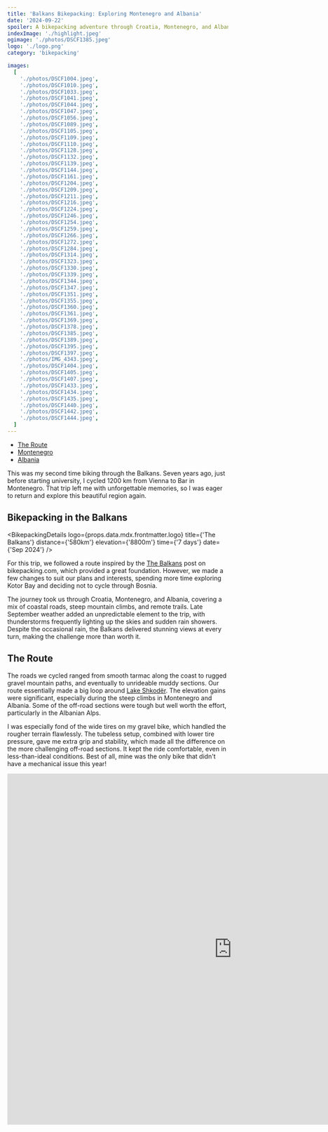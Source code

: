 ```yaml
---
title: 'Balkans Bikepacking: Exploring Montenegro and Albania'
date: '2024-09-22'
spoiler: A bikepacking adventure through Croatia, Montenegro, and Albania. Mountain trails, coastal roads, and the passes of the Albanian Alps.
indexImage: './highlight.jpeg'
ogimage: './photos/DSCF1385.jpeg'
logo: './logo.png'
category: 'bikepacking'

images:
  [
    './photos/DSCF1004.jpeg',
    './photos/DSCF1010.jpeg',
    './photos/DSCF1033.jpeg',
    './photos/DSCF1041.jpeg',
    './photos/DSCF1044.jpeg',
    './photos/DSCF1047.jpeg',
    './photos/DSCF1056.jpeg',
    './photos/DSCF1089.jpeg',
    './photos/DSCF1105.jpeg',
    './photos/DSCF1109.jpeg',
    './photos/DSCF1110.jpeg',
    './photos/DSCF1128.jpeg',
    './photos/DSCF1132.jpeg',
    './photos/DSCF1139.jpeg',
    './photos/DSCF1144.jpeg',
    './photos/DSCF1161.jpeg',
    './photos/DSCF1204.jpeg',
    './photos/DSCF1209.jpeg',
    './photos/DSCF1211.jpeg',
    './photos/DSCF1216.jpeg',
    './photos/DSCF1224.jpeg',
    './photos/DSCF1246.jpeg',
    './photos/DSCF1254.jpeg',
    './photos/DSCF1259.jpeg',
    './photos/DSCF1266.jpeg',
    './photos/DSCF1272.jpeg',
    './photos/DSCF1284.jpeg',
    './photos/DSCF1314.jpeg',
    './photos/DSCF1323.jpeg',
    './photos/DSCF1330.jpeg',
    './photos/DSCF1339.jpeg',
    './photos/DSCF1344.jpeg',
    './photos/DSCF1347.jpeg',
    './photos/DSCF1351.jpeg',
    './photos/DSCF1355.jpeg',
    './photos/DSCF1360.jpeg',
    './photos/DSCF1361.jpeg',
    './photos/DSCF1369.jpeg',
    './photos/DSCF1378.jpeg',
    './photos/DSCF1385.jpeg',
    './photos/DSCF1389.jpeg',
    './photos/DSCF1395.jpeg',
    './photos/DSCF1397.jpeg',
    './photos/IMG_4343.jpeg',
    './photos/DSCF1404.jpeg',
    './photos/DSCF1405.jpeg',
    './photos/DSCF1407.jpeg',
    './photos/DSCF1433.jpeg',
    './photos/DSCF1434.jpeg',
    './photos/DSCF1435.jpeg',
    './photos/DSCF1440.jpeg',
    './photos/DSCF1442.jpeg',
    './photos/DSCF1444.jpeg',
  ]
---
```


- [The Route](#the-route)
- [Montenegro](#montenegro)
- [Albania](#albania)

<MakeItBigContainer>
  <ImageComponent image={props.data.mdx.frontmatter.images[39]} />
</MakeItBigContainer>

This was my second time biking through the Balkans. Seven years ago, just before starting university, I cycled 1200 km from Vienna to Bar in Montenegro. That trip left me with unforgettable memories, so I was eager to return and explore this beautiful region again.

## Bikepacking in the Balkans

<BikepackingDetails
  logo={props.data.mdx.frontmatter.logo}
  title={'The Balkans'}
  distance={'580km'}
  elevation={'8800m'}
  time={'7 days'}
  date={'Sep 2024'}
/>

For this trip, we followed a route inspired by the [The Balkans](https://bikepacking.com/plog/balkans-bikepacking-video/) post on bikepacking.com, which provided a great foundation. However, we made a few changes to suit our plans and interests, spending more time exploring Kotor Bay and deciding not to cycle through Bosnia.

The journey took us through Croatia, Montenegro, and Albania, covering a mix of coastal roads, steep mountain climbs, and remote trails. Late September weather added an unpredictable element to the trip, with thunderstorms frequently lighting up the skies and sudden rain showers. Despite the occasional rain, the Balkans delivered stunning views at every turn, making the challenge more than worth it.

## The Route

The roads we cycled ranged from smooth tarmac along the coast to rugged gravel mountain paths, and eventually to unrideable muddy sections. Our route essentially made a big loop around [Lake Shkodër](https://en.wikipedia.org/wiki/Lake_Skadar). The elevation gains were significant, especially during the steep climbs in Montenegro and Albania. Some of the off-road sections were tough but well worth the effort, particularly in the Albanian Alps.

I was especially fond of the wide tires on my gravel bike, which handled the rougher terrain flawlessly. The tubeless setup, combined with lower tire pressure, gave me extra grip and stability, which made all the difference on the more challenging off-road sections. It kept the ride comfortable, even in less-than-ideal conditions. Best of all, mine was the only bike that didn't have a mechanical issue this year!

<FullWidthBackgroundContainer>
  <MakeItBigContainer>
    <LazyIframe height="800px">
      <iframe
        src="https://www.komoot.com/tour/1824466978/embed?profile=1"
        width="1024"
        height="800"
        frameborder="0"
        scrolling="no"
        loading="lazy"
        style={{ margin: 0 }}
      />
    </LazyIframe>
  </MakeItBigContainer>
</FullWidthBackgroundContainer>

## Croatia

We started our trip in Dubrovnik, arriving at the airport with our bikes all packed up. To make things easier, we booked our final night's accommodation near the airport, which turned out to be a smart move as we had our return flight very early in the morning. Our host kindly picked up all six of us, bikes included, from the airport and let us store our bike bags in the basement for the week, giving us a hassle-free start to the journey.

<MakeItBigContainer>
  <Container>
    <Column>
      <ImageComponent image={props.data.mdx.frontmatter.images[0]} />
    </Column>
    <Column>
      <ImageComponent image={props.data.mdx.frontmatter.images[1]} />
    </Column>
  </Container>
</MakeItBigContainer>

The weather on the first day was surprisingly nice, with clear skies and warm temperatures. We assembled our bikes by the apartment's pool and then set off toward the Montenegro border. But before long, a heavy thunderstorm caught up with us...

## Montenegro

### Kotor Bay

After assembling our bikes in Dubrovnik, we set off along the coast, crossing into Montenegro. The weather was pleasant at first, but as we neared Kotor, dark clouds began to gather. By nightfall, lightning was flashing across the sky.

We had planned to camp that night, but with the storm closing in, we opted for an apartment in Bijela instead. At just 10 euros per person, it was almost the same price as camping, so it felt like a good deal.

<MakeItBigContainer>
  <Container>
    <Column>
      <ImageComponent image={props.data.mdx.frontmatter.images[3]} isRow />
    </Column>
    <Column>
      <ImageComponent image={props.data.mdx.frontmatter.images[4]} isRow />
    </Column>
  </Container>
  <ImageComponent image={props.data.mdx.frontmatter.images[5]} isRow />
  <Container>
    <Column>
      <ImageComponent image={props.data.mdx.frontmatter.images[2]} />
    </Column>
    <Column>
      <ImageComponent image={props.data.mdx.frontmatter.images[6]} />
    </Column>
  </Container>
</MakeItBigContainer>

### Lovcen National Park

The next morning, we set off from Kotor Bay, and it didn't take long for the road to start climbing. The ascent from sea level to 1,400 meters was tough but well worth it, with incredible views of Kotor Bay fading behind us. As we climbed higher into Lovćen National Park, the landscape transformed into rocky cliffs and forests.

<MakeItBigContainer>
  <ImageComponent image={props.data.mdx.frontmatter.images[10]} isRow />
  <Container>
    <Column>
      <ImageComponent image={props.data.mdx.frontmatter.images[8]} isRow />
    </Column>
    <Column>
      <ImageComponent image={props.data.mdx.frontmatter.images[7]} isRow />
    </Column>
  </Container>
  <ImageComponent image={props.data.mdx.frontmatter.images[9]} />
</MakeItBigContainer>

The descent from the pass was amazing. A long, winding, paved mountain road led us down toward Virpazar, a small town by Lake Skadar. Unfortunately, the weather wasn't on our side again, with thunderstorms in the forecast for the evening. So, for the second night in a row, we opted for an apartment.

In Virpazar, we got a nice surprise — a local restaurant where the famous Polish chef [Robert Makłowicz had filmed his show](https://www.youtube.com/watch?v=cOHcpsE8NWQ). Naturally, we had to try the food, and it didn't disappoint!

### Bar

On Day 3, we made our way toward Bar, starting with a climb out of Virpazar. The route took us through mountain passes before descending toward Bar city on the coast. From there we followed the coast to the Albanian border.

<MakeItBigContainer>
  <ThreePhotosContainer>
    <ImageComponent image={props.data.mdx.frontmatter.images[15]} isRow />
    <ImageComponent image={props.data.mdx.frontmatter.images[12]} noPadding />
    <ImageComponent image={props.data.mdx.frontmatter.images[14]} isRow />
  </ThreePhotosContainer>
  <Container>
    <Column>
      <ImageComponent image={props.data.mdx.frontmatter.images[11]} />
    </Column>
    <Column>
      <ImageComponent image={props.data.mdx.frontmatter.images[13]} />
    </Column>
  </Container>
</MakeItBigContainer>

## Albania

### Shkodër

The moment we entered Albania, we noticed how chaotic the traffic was, with cars, bikes, and pedestrians all moving in what seemed like organized chaos. It had an almost Asian vibe, with the roads full of people going in every direction. Stray dogs roamed the streets, and the Mercedes seemed to be the car of choice for just about everyone, whether brand new or old.

Despite the bustling atmosphere, the locals were incredibly welcoming. Children waved and offered high-fives as we passed by on our bikes, adding a sense of warmth. The weather, however, remained unpredictable, with thunderstorms once again in the forecast. We ended up finding a full 120m² villa right in the heart of downtown for just 10 euros per person, complete with a bottle of raki as a welcome gift. It was a perfect place to rest after the long day on the road.

<MakeItBigContainer>
  <ImageComponent image={props.data.mdx.frontmatter.images[16]} isRow />
  <Container>
    <Column>
      <ImageComponent image={props.data.mdx.frontmatter.images[17]} />
    </Column>
    <Column>
      <ImageComponent image={props.data.mdx.frontmatter.images[18]} />
    </Column>
  </Container>
</MakeItBigContainer>

### Albanian Alps: Shkodër to Nderlysaj

The part of our journey took us into the heart of the Albanian Alps, also known as [the Accursed Mountains](https://en.wikipedia.org/wiki/Accursed_Mountains). These mountains are one of the last unexplored regions of Europe, and it certainly felt that way as we ventured deeper into the rocky landscape. The route from Shkodër to Theth was the most challanging part of the trip.

We started with a scenic paved path along a canyon, with towering mountains on either side. Goats and cows wandered the road, adding to the sense that we were far from civilization. After about 20 kilometers, the smooth tarmac turned into gravel, and with all the recent rain, the trail was full of mud and water. The climb was steep, with breathtaking views behind us, but the rough conditions made it slow going.

<MakeItBigContainer>
  <ThreePhotosContainer>
    <ImageComponent image={props.data.mdx.frontmatter.images[19]} isRow />
    <ImageComponent image={props.data.mdx.frontmatter.images[20]} noPadding />
    <ImageComponent image={props.data.mdx.frontmatter.images[21]} isRow />
  </ThreePhotosContainer>
  <Container>
    <Column>
      <ImageComponent image={props.data.mdx.frontmatter.images[22]} />
    </Column>
    <Column>
      <ImageComponent image={props.data.mdx.frontmatter.images[23]} />
    </Column>
  </Container>
</MakeItBigContainer>

At around 500 meters of elevation, we reached the tiny village of Kir, where there was little more than a few excavators and a [small café](https://maps.app.goo.gl/B1ynt27vfQfi38vU7) housed in a shed. The café offered only soft drinks and Turkish coffee. Stray dogs roamed around the café. After a quick stop, we pushed on, but the nice gravel soon turned into a rocky and muddy mountain road. At one point, the mud became so thick that we had to walk our bikes through the mess — there was no way to ride it.

<MakeItBigContainer>
  <Container>
    <Column>
      <ImageComponent image={props.data.mdx.frontmatter.images[24]} isRow />
    </Column>
    <Column flex={2.25}>
      <ImageComponent image={props.data.mdx.frontmatter.images[25]} isRow />
    </Column>
  </Container>
  <ImageComponent image={props.data.mdx.frontmatter.images[27]} />
</MakeItBigContainer>

Eventually, we reached the mountain pass at 1100 meters. Thankfully, the downhill section wasn't muddy, but it was rocky and challenging. Some of the group had mechanical issues, with flat tires causing delays. As we descended into the valley, it was getting dark and cold, and to make things even more interesting, we didn't have any cellural signal.

<MakeItBigContainer>
  <Container>
    <Column flex={1.1115}>
      <ImageComponent image={props.data.mdx.frontmatter.images[26]} isRow />
      <ImageComponent image={props.data.mdx.frontmatter.images[28]} />
    </Column>
    <Column>
      <ImageComponent image={props.data.mdx.frontmatter.images[29]} />
    </Column>
  </Container>
</MakeItBigContainer>

We stopped at a small place called [Kafe Skollaj](https://maps.app.goo.gl/aD5imztnVgNxx9Dc9), which, despite calling itself a restaurant on Google Maps, was really just a pub. When I asked a local if they sell coke (Coca-Cola), he misunderstood and thought I was asking for cocaine! After clearing that up, we got our cold drinks, which gave us a much-needed boost for the final 8 kilometers of flatter gravel toward Nderlysaj.

> When I asked a local if they sell coke (Coca-Cola), he misunderstood and thought I was asking for cocaine!

We arrived at a guesthouse run by a local family, who were incredibly welcoming. They cooked us a huge dinner, and after a long, cold day, it was exactly what we needed. The owner proudly served us his homemade walnut raki, comparing it to a “Mercedes” among other raki. It was a great way to end the day, even though the heating wasn't working, and it was freezing cold at night. Luckily, I had my 0°C sleeping bag with me.

### Albanian Alps: Theth to Koplik

The next morning greeted us with cold temperatures, but for the first time on the trip, we had clear skies and sunshine. After a breakfast prepared by our hosts, we set out from Nderlysaj toward Theth, with the plan to climb up to the mountain pass at 1650 meters.

<MakeItBigContainer>
  <ImageComponent image={props.data.mdx.frontmatter.images[32]} isRow />
  <Container>
    <Column>
      <ImageComponent image={props.data.mdx.frontmatter.images[30]} />
    </Column>
    <Column flex={2.25}>
      <ImageComponent image={props.data.mdx.frontmatter.images[31]} />
    </Column>
  </Container>
</MakeItBigContainer>

Starting in the valley at around 500 meters elevation, we faced a grueling climb of over 1100 meters. Thankfully, this section of road had been freshly paved in 2022, which made the climb a lot more manageable. The smooth tarmac was a welcome relief after the rough, muddy trails we had faced the day before. As we rode higher, we reached Theth at 800 meters, a somewhat popular tourist spot with waterfalls and hiking trails. Here, we stopped at a small grocery store to resupply and grabbed a much-needed coffee.

<MakeItBigContainer>
  <Container>
    <Column flex={1.1115}>
      <ImageComponent image={props.data.mdx.frontmatter.images[33]} isRow />
      <ImageComponent image={props.data.mdx.frontmatter.images[35]} />
    </Column>
    <Column>
      <ImageComponent image={props.data.mdx.frontmatter.images[34]} />
    </Column>
  </Container>
</MakeItBigContainer>

The final push up to the pass was challenging, but the views at the top were stunning. At 1650 meters, we layered up in nearly all the clothes we had — it was freezing. Luckily, there was a neat hotel-restaurant at the top where we grabbed some food before starting the long descent toward Koplik.

<MakeItBigContainer>
  <Container>
    <Column>
      <ImageComponent image={props.data.mdx.frontmatter.images[37]} isRow />
    </Column>
    <Column>
      <ImageComponent image={props.data.mdx.frontmatter.images[38]} isRow />
    </Column>
  </Container>
  <ImageComponent image={props.data.mdx.frontmatter.images[36]} />
</MakeItBigContainer>

The downhill ride was about 40 kilometers, and it was one of the most rewarding parts of the entire trip. The views of Lake Shkoder and the surrounding mountains were breathtaking as we descended. We had to be careful, though, because at times the road was occupied by pigs wandering freely! As we got closer to the lake, the sun finally warmed us up, and the contrast between the towering mountains and the Shkodër lake below was unforgettable.

<MakeItBigContainer>
  <ImageComponent image={props.data.mdx.frontmatter.images[39]} isRow />
  <Container>
    <Column>
      <ImageComponent image={props.data.mdx.frontmatter.images[40]} isRow />
    </Column>
    <Column>
      <ImageComponent image={props.data.mdx.frontmatter.images[41]} isRow />
    </Column>
  </Container>
  <ImageComponent image={props.data.mdx.frontmatter.images[42]} />
</MakeItBigContainer>

From there, we crossed back into Montenegro, and headed to Podgorica.

<MakeItBigContainer>

  <ImageComponent image={props.data.mdx.frontmatter.images[43]} />
</MakeItBigContainer>

## Heading back to Dubrovnik

After passing through Podgorica, we camped for the night in a vineyard near the capital. This was the first time (long overdue!) that we decided to use our tents on the trip. The [campsite](https://www.instagram.com/vino_jokas/) was tucked between grapevines, and after a long day of riding, it felt great to finally sleep under the stars. We ended the evening with a delicious homemade lasagna and local wine, all prepared by the owner.

<MakeItBigContainer>

  <ImageComponent image={props.data.mdx.frontmatter.images[46]} isRow />
  <Container>
    <Column>
      <ImageComponent image={props.data.mdx.frontmatter.images[45]} />
    </Column>
    <Column>
      <ImageComponent image={props.data.mdx.frontmatter.images[44]} />
    </Column>
  </Container>
</MakeItBigContainer>

The next morning, we packed up early and aimed for the Bosnian border, but the mountainous route ahead wasn't as straightforward as it looked on the map. We passed through Danilovgrad and rode into a stretch of empty mountain roads. While the scenery was stunning, the complete lack of stores, or cafés made resupplying a real challenge. For nearly 80 kilometers, we cycled through isolated mountain passes without a single stop for water or food.

At one point, the road marked on our map turned into an unrideable rocky path. It was nearly impossible to push forward, with heavy vegetation and rocks blocking our way. **If you're following this route, definitely avoid this 10 km stretch (it starts at 465 km on the Komoot route)!** After plenty of swearing and struggling, we finally reached the village of Grahovo, where we stopped for a much-needed meal.

By this point, the group was feeling pretty wiped out, especially after a few days of relying mostly on jelly beans for energy. To make matters worse, we discovered that the border crossing we'd planned to use was for locals only. That meant we would have to take the main road at night, with big trucks passing by and an extra 500 meters of elevation to climb.

With everyone exhausted, we decided to change our plans. Instead of pushing on to Bosnia, we opted for a 20-kilometer descent down to Kotor Bay. It was a much-needed break from climbing, and by the time we reached our accommodation, we were rewarded with beautiful views of the lake.

The next day, we cycled along the coast back into Croatia, where we encountered heavy traffic at the border crossing. Luckily, it was a short day of just 50 kilometers. We returned to our final accommodation near Dubrovnik airport, where packed the bikes before our early morning flight.

With time to spare, we celebrated the end of our journey with a quick taxi ride into Dubrovnik to explore the city. It was the perfect way to wrap up our Balkan adventure.

## Our Rigs

<MakeItBigContainer>
  <ImageComponent image={props.data.mdx.frontmatter.images[47]} />
</MakeItBigContainer>

<MakeItBigContainer>
  <ImageComponent image={props.data.mdx.frontmatter.images[48]} />
</MakeItBigContainer>

<MakeItBigContainer>
  <ImageComponent image={props.data.mdx.frontmatter.images[49]} />
</MakeItBigContainer>

<MakeItBigContainer>
  <ImageComponent image={props.data.mdx.frontmatter.images[50]} />
</MakeItBigContainer>

<MakeItBigContainer>
  <ImageComponent image={props.data.mdx.frontmatter.images[51]} />
</MakeItBigContainer>

<MakeItBigContainer>
  <ImageComponent image={props.data.mdx.frontmatter.images[52]} />
</MakeItBigContainer>
